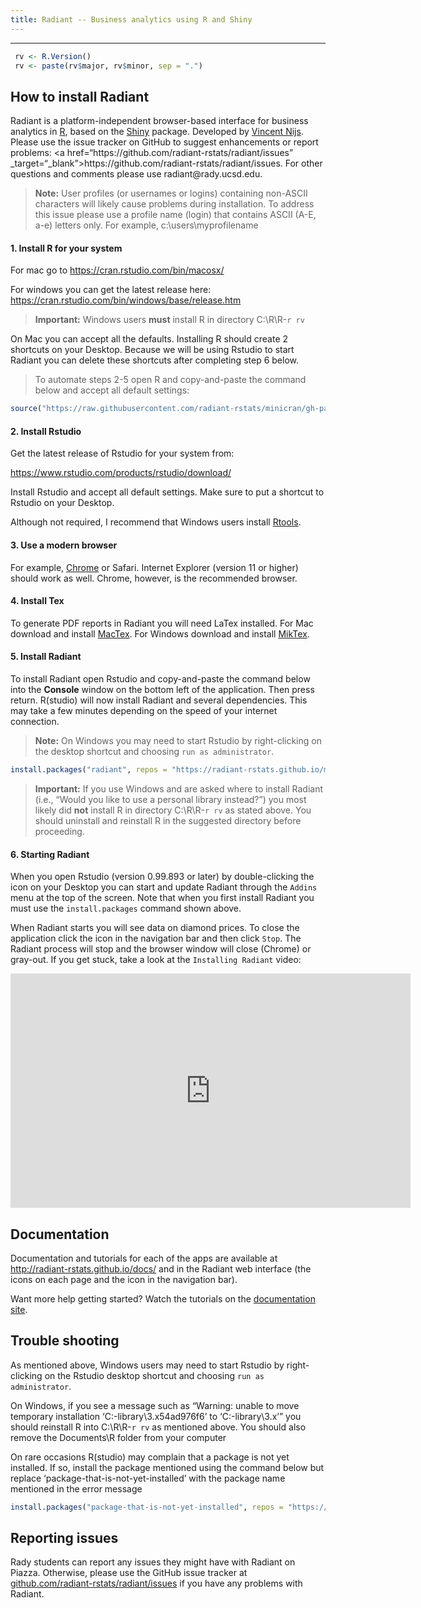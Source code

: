 ```yaml
---
title: Radiant -- Business analytics using R and Shiny
---
```


***

```r
 rv <- R.Version()
 rv <- paste(rv$major, rv$minor, sep = ".")
```

## How to install Radiant

Radiant is a platform-independent browser-based interface for business analytics in [R](http://www.r-project.org/), based on the [Shiny](http://www.rstudio.com/shiny/) package. Developed by <a href="http://rady.ucsd.edu/faculty/directory/nijs/" target="\_blank">Vincent Nijs</a>. Please use the issue tracker on GitHub to suggest enhancements or report problems: <a href="https://github.com/radiant-rstats/radiant/issues" _target="_blank">https://github.com/radiant-rstats/radiant/issues</a>. For other questions and comments please use radiant@rady.ucsd.edu.

> **Note:** User profiles (or usernames or logins) containing non-ASCII characters will likely cause problems during installation. To address this issue please use a profile name (login) that contains ASCII (A-E, a-e) letters only. For example, c:\\users\\myprofilename

#### 1. Install R for your system

For mac go to <a href="https://cran.rstudio.com/bin/macosx/" target="_blank">https://cran.rstudio.com/bin/macosx/</a>

For windows you can get the latest release here: <a href="https://cran.rstudio.com/bin/windows/base/release.htm" target="_blank">https://cran.rstudio.com/bin/windows/base/release.htm</a>

> **Important:** Windows users **must** install R in directory C:\\R\\R-`r rv`

On Mac you can accept all the defaults. Installing R should create 2 shortcuts on your Desktop. Because we will be using Rstudio to start Radiant you can delete these shortcuts after completing step 6 below.

> To automate steps 2-5 open R and copy-and-paste the command below and accept all default settings:

```r
source("https://raw.githubusercontent.com/radiant-rstats/minicran/gh-pages/install.R")
```

#### 2. Install Rstudio

Get the latest release of Rstudio for your system from:

<a href="https://www.rstudio.com/products/rstudio/download/" target="_blank">https://www.rstudio.com/products/rstudio/download/</a>

Install Rstudio and accept all default settings. Make sure to put a shortcut to Rstudio on your Desktop.

Although not required, I recommend that Windows users install <a href="https://cran.rstudio.com/bin/windows/Rtools/Rtools33.exe" target="_blank">Rtools</a>.

#### 3. Use a modern browser

For example, [Chrome](https://www.google.com/intl/en/chrome/browser/desktop/) or Safari. Internet Explorer (version 11 or higher) should work as well. Chrome, however, is the recommended browser.

#### 4. Install Tex 

To generate PDF reports in Radiant you will need LaTex installed. For Mac download and install <a href="http://tug.org/cgi-bin/mactex-download/MacTeX.pkg">MacTex</a>. For Windows download and install <a href="http://mirrors.ctan.org/systems/win32/miktex/setup/basic-miktex-2.9.5997-x64.exe">MikTex</a>.

#### 5. Install Radiant

To install Radiant open Rstudio and copy-and-paste the command below into the **Console** window on the bottom left of the application. Then press return. R(studio) will now install Radiant and several dependencies. This may take a few minutes depending on the speed of your internet connection.

> **Note:** On Windows you may need to start Rstudio by right-clicking on the desktop shortcut and choosing `run as administrator`.

```r
install.packages("radiant", repos = "https://radiant-rstats.github.io/minicran/", type = "binary")
```

> **Important:** If you use Windows and are asked where to install Radiant (i.e., "Would you like to use a personal library instead?") you most likely did **not** install R in directory C:\\R\\R-`r rv` as stated above. You should uninstall and reinstall R in the suggested directory before proceeding.

#### 6. Starting Radiant

When you open Rstudio (version 0.99.893 or later) by double-clicking the icon on your Desktop you can start and update Radiant through the `Addins` menu at the top of the screen. Note that when you first install Radiant you must use the `install.packages` command shown above.

When Radiant starts you will see data on diamond prices. To close the application click the <i title='Power off' class='fa fa-power-off'></i> icon in the navigation bar and then click `Stop`. The Radiant process will stop and the browser window will close (Chrome) or gray-out. If you get stuck, take a look at the `Installing Radiant` video:

<iframe width="640" height="375" src="https://www.youtube.com/embed/XLR9cquIMAg" frameborder="0" allowfullscreen></iframe>

## Documentation

Documentation and tutorials for each of the apps are available at <http://radiant-rstats.github.io/docs/> and in the Radiant web interface (the <i title='Help' class='fa fa-edit'></i> icons on each page and the <i title='Help' class='fa fa-question-circle'></i> icon in the navigation bar).

Want more help getting started? Watch the tutorials on the [documentation site](http://radiant-rstats.github.io/docs/tutorials.html).

## Trouble shooting

As mentioned above, Windows users may need to start Rstudio by right-clicking on the Rstudio desktop shortcut and choosing `run as administrator`.

On Windows, if you see a message such as "Warning: unable to move temporary installation 'C:\Users\yourname\Documents\R\win-library\3.x\file54ad976f6\shinyAce' to 'C:\Users\yourname\Documents\R\win-library\3.x\shinyAce'"
you should reinstall R into C:\\R\\R-`r rv` as mentioned above. You should also remove the Documents\\R folder from your computer

On rare occasions R(studio) may complain that a package is not yet installed. If so, install the package mentioned using the command below but replace 'package-that-is-not-yet-installed' with the package name mentioned in the error message

```r
install.packages("package-that-is-not-yet-installed", repos = "https://radiant-rstats.github.io/minicran/", type = "binary")
```

## Reporting issues

Rady students can report any issues they might have with Radiant on Piazza. Otherwise, please use the GitHub issue tracker at <a href="https://github.com/radiant-rstats/radiant/issues" target="_blank">github.com/radiant-rstats/radiant/issues</a> if you have any problems with Radiant.


